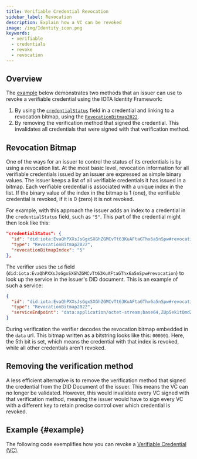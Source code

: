 ```yaml
---
title: Verifiable Credential Revocation
sidebar_label: Revocation
description: Explain how a VC can be revoked
image: /img/Identity_icon.png
keywords:
  - verifiable
  - credentials
  - revoke
  - revocation
---
```


## Overview

The [example](#example) below demonstrates two methods that an issuer can use to revoke a verifiable credential using the IOTA Identity Framework:

1. By using the [`credentialStatus`](https://www.w3.org/TR/vc-data-model/#status) field in a credential and linking to a revocation bitmap, using the [`RevocationBitmap2022`](../../specs/revocation_bitmap_2022.md).
2. By removing the verification method that signed the credential. This invalidates all credentials that were signed with that verification method.

## Revocation Bitmap

One of the ways for an issuer to control the status of its credentials is by using a revocation list. At the most basic level, revocation information for all verifiable credentials issued by an issuer are expressed as simple binary values. The issuer keeps a list of all verifiable credentials it has issued in a bitmap. Each verifiable credential is associated with a unique index in the list. If the binary value of the index in the bitmap is 1 (one), the verifiable credential is revoked, if it is 0 (zero) it is not revoked.

For example, with this approach the issuer adds an index to a credential in the `credentialStatus` field, such as `"5"`. This part of the credential might then look like this:

```json
"credentialStatus": {
  "id": "did:iota:EvaQhPXXsJsGgxSXGhZGMCvTt63KuAFtaGThx6a5nSpw#revocation",
  "type": "RevocationBitmap2022",
  "revocationBitmapIndex": "5"
},
```

The verifier uses the `id` field (`did:iota:EvaQhPXXsJsGgxSXGhZGMCvTt63KuAFtaGThx6a5nSpw#revocation`) to look up the service in the issuer's DID document. This is an example of such a service:

```json
{
  "id": "did:iota:EvaQhPXXsJsGgxSXGhZGMCvTt63KuAFtaGThx6a5nSpw#revocation",
  "type": "RevocationBitmap2022",
  "serviceEndpoint": "data:application/octet-stream;base64,ZUp5ek1tQmdZR1NBQUFFZ1ptVUFBQWZPQUlF"
}
```

During verification the verifier decodes the revocation bitmap embedded in the `data` url. This bitmap written as a bitstring looks like this: `000001`. Here, the 5th bit is set, which means the credential with that index is revoked, while all other credentials aren't revoked.

## Removing the verification method

A less efficient alternative is to remove the verification method that signed the credential from the DID Document of the issuer. This means the VC can no longer be validated. However, this would invalidate every VC signed with that verification method, meaning the issuer would have to sign every VC with a different key to retain precise control over which credential is revoked.

## Example {#example}

The following code exemplifies how you can revoke a [Verifiable Credential (VC)](./overview.md).

<CodeSnippet 
    nodeContent={revoke_vc_ts}
    rustContent={revoke_vc_rs}
    nodeGithubLink = "https://github.com/iotaledger/identity.rs/blob/main/bindings/wasm/examples/src/0_basic/7_revoke_vc.ts"
    rustGithubLink = "https://github.com/iotaledger/identity.rs/blob/main/examples/0_basic/7_revoke_vc.rs"
/>
